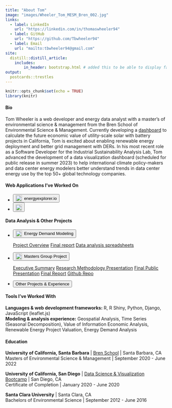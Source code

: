 ```yaml
---
title: "About Tom"
image: "images/Wheeler_Tom_MESM_Bren_002.jpg"
links:
  - label: LinkedIn
    url: "https://linkedin.com/in/thomaswheeler94"
  - label: GitHub
    url: "https://github.com/Tbwheeler94"
  - label: Email
    url: "mailto:tbwheeler94@gmail.com"
site:
  distill::distill_article:
    includes:
        in_header: bootstrap.html # added this to be able to display favicon
output:
  postcards::trestles
---
```


```r
knitr::opts_chunk$set(echo = TRUE)
library(knitr)
```

<h4>Bio</h4>

Tom Wheeler is a web developer and energy data analyst with a master's of environmental science & management from the Bren School of Environmental Science & Management. Currently developing a [dashboard](https://tbwheeler94.github.io/posts/2023-02-10-energyexplorerio/) to calculate the future economic value of utility-scale solar with battery projects in California, Tom is excited about enabling renewable energy deployment and better grid management with DERs. In his most recent role as a Software Developer for the Industrial Sustainability Analysis Lab, Tom advanced the development of a data visualization dashboard (scheduled for public release in summer 2023) to help international climate policy-makers and data center energy modelers better understand trends in data center energy use by the top 50+ global technology companies.

<h4>Web Applications I've Worked On</h4>

<div class="p-2">
<div id="icon-list">
<ul class="list-inline" style="margin-bottom: .4em;">
<li class="list-inline-item">
<span data-toggle="tooltip" title="Dashboard not optimized for small screens. View on large screen (>900px) to enable button." class="hide-tooltip">
<a class="disable-button" href="https://energy-explorer.herokuapp.com/site-finder/" target="_blank">
<button type="button" class="btn btn-dark mb-2" style="display: inline-flex; align-items: center;">
<img src="images/energy_icon.svg" style="float:left; margin-right:0.5em; height: 1.5em; width: 1.5em;"></img>
energyexplorer.io
</button>
</a>
</span>
<a class="large-screen-button" style="display:none;" href="https://energy-explorer.herokuapp.com/site-finder/" target="_blank">
<button type="button" class="btn btn-dark mb-2" style="display: inline-flex; align-items: center;">
<img src="images/energy_icon.svg" style="float:left; margin-right:0.5em; height: 1.5em; width: 1.5em;"></img>
energyexplorer.io
</button>
</a>
</li>
<li class="list-inline-item">
<span data-toggle="tooltip" title="Dashboard not optimized for small screens. View on large screen (>900px) to enable button." class="hide-tooltip">
<a class="disable-button" href="https://data-center-energy-use-dashboard.shinyapps.io/data-center-energy-use-dashboard/_w_89636e68/" target="_blank">
<button type="button" class="btn btn-dark mb-2" style="display: inline-flex; align-items: center;">
<img src="images/moving-bits-logo.svg" style="float:left; padding-top: .2em; height: 1.5em;"></img>
</button>
</a>
</span>
<span data-toggle="tooltip" title="This app is still under development and scheduled for launch in summer 2023. Please contact me for a live demonstration.">
<a class="large-screen-button" style="display:none; pointer-events: none;" href="https://data-center-energy-use-dashboard.shinyapps.io/data-center-energy-use-dashboard/_w_89636e68/" target="_blank">
<button type="button" class="btn btn-dark mb-2" style="display: inline-flex; align-items: center;">
<img src="images/moving-bits-logo.svg" style="float:left; padding-top: .2em; height: 1.5em;"></img>
</button>
</a>
</span>
</li>
</ul>
</div>
</div>

<h4>Data Analysis & Other Projects</h4>

<div class="p-2">
<div id="icon-list">
<ul class="list-inline" style="margin-bottom: .4em;">
<li class="list-inline-item">
<div class="dropdown">
<button style="display: inline-flex; align-items: center;" class="btn btn-dark mb-2 dropdown-toggle" type="button" id="dropdownMenuButton" data-toggle="dropdown" aria-haspopup="true" aria-expanded="false">
<img src="images/building.svg" style="float:left; margin-right:0.5em; height: 1.5em; width: 1.5em;"></img>
Energy Demand Modeling
</button>
<div class="dropdown-menu" aria-labelledby="dropdownMenuLink">
<a class="dropdown-item" href="https://tbwheeler94.github.io/posts/2023-02-24-energydemand/" target="_blank">Project Overview</a>
<a class="dropdown-item" href="https://drive.google.com/file/d/1P5F7BhFH8PXVnmV9oKE1bBj8lgG9WsRC/view?usp=share_link" target="_blank">Final report</a>
<a style="margin-bottom: -15px;" class="dropdown-item" href="https://drive.google.com/drive/folders/1rvqtygHnYaNnRsKbAA4dueROwxt3unek?usp=sharing" target="_blank">Data analysis spreadsheets</a>
</div>
</div>
</li>
<li class="list-inline-item">
<div class="dropdown">
<button style="display: inline-flex; align-items: center;" class="btn btn-dark mb-2 dropdown-toggle" type="button" id="dropdownMenuButton" data-toggle="dropdown" aria-haspopup="true" aria-expanded="false">
<img src="images/scoot.svg" style="float:left; margin-right:0.5em; height: 1.5em; width: 1.5em;"></img>
Masters Group Project
</button>
<div class="dropdown-menu" aria-labelledby="dropdownMenuLink">
<a class="dropdown-item" href="https://drive.google.com/file/d/1kOiZjRxo2O9XaCWlGE0AmN6VlNDYeiUJ/view?usp=share_link" target="_blank">Executive Summary</a>
<a class="dropdown-item" href="https://drive.google.com/file/d/1MxMPqVTcVUHUvITJi1TDw-y4nMlyEt3L/view" target="_blank">Research Methodology Presentation</a>
<a class="dropdown-item" href="https://vimeo.com/710598339?embedded=false&source=vimeo_logo&owner=115869184" target="_blank">Final Public Presentation</a>
<a class="dropdown-item" href="https://drive.google.com/file/d/1FYaE1codVbUPdLRlSjf28ttaZBUjcIEl/view?usp=sharing" target="_blank">Final Report</a>
<a style="margin-bottom: -15px;" class="dropdown-item" href="https://github.com/marianoviz/GP_production_model" target="_blank">Github Repo</a>
</div>
</div>
</li>
<li class="list-inline-item">
<a href="blog.html" target="_blank">
<button type="button" class="btn btn-dark mb-2">
Other Projects & Experience
</button>
</a>
</li>
</ul>
</div>
</div>

<h4>Tools I've Worked With</h4>

**Languages & web development frameworks:** R, R Shiny, Python, Django, JavaScript (leaflet.js) <br>
**Modeling & analysis experience:** Geospatial Analysis, Time Series (Seasonal Decomposition), Value of Information Economic Analysis, Renewable Energy Project Valuation, Energy Demand Analysis <br>

<h4>Education</h4>

**University of California, Santa Barbara** | [Bren School](https://bren.ucsb.edu/masters-programs/master-environmental-science-and-management) | Santa Barbara, CA <br>
Masters of Environmental Science & Management | September 2020 - June 2022

**University of California, San Diego** | [Data Science & Visualization Bootcamp](https://bootcamp.extension.ucsd.edu/data/) | San Diego, CA <br>
Certificate of Completion | January 2020 - June 2020

**Santa Clara University** | Santa Clara, CA <br>
Bachelors of Environmental Science | September 2012 - June 2016

<br>

<style>

  @media screen and (min-width: 990px) {
      body {
        overflow-y: hidden;
        overflow-x: hidden;
      }
  }
  
  @media screen and (min-width: 900px) {
      .hide-tooltip {
        pointer-events: none;
        display: none;
      }
      .large-screen-button {
        display: block !important;
      }
    }
    
  @media screen and (max-width: 900px) {
      .disable-button {
        pointer-events: none;
      }
    }
    
</style>

<script>
  $(function () {
    $('[data-toggle="tooltip"]').tooltip()
    $('.dropdown-toggle').dropdown()
  })
</script>
